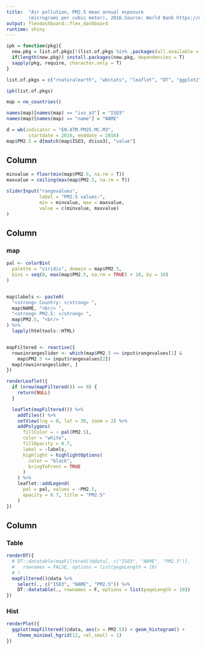 ```yaml
---
title:  "Air pollution, PM2.5 mean annual exposure
        (micrograms per cubic meter), 2016.Source: World Bank https://data.worldbank.org"
output: flexdashboard::flex_dashboard
runtime: shiny
---
```


```r
ipk = function(pkg){
  new.pkg = list.of.pkgs[!(list.of.pkgs %in% .packages(all.available = T))]
  if(length(new.pkg)) install.packages(new.pkg, dependencies = T)
  sapply(pkg, require, character.only = T)
}

list.of.pkgs = c("rnaturalearth", "wbstats", "leaflet", "DT", "ggplot2", "cowplot", "tidyverse")

ipk(list.of.pkgs)

map = ne_countries()

names(map)[names(map) == "iso_a3"] = "ISO3"
names(map)[names(map) == "name"] = "NAME"

d = wb(indicator = "EN.ATM.PM25.MC.M3",
        startdate = 2016, enddate = 2016)
map$PM2.5 = d[match(map$ISO3, d$iso3), "value"]
```

Column {.sidebar data-width=200}
------------------------------------

```r

minvalue = floor(min(map$PM2.5, na.rm = T))
maxvalue = ceiling(max(map$PM2.5, na.rm = T))

sliderInput("rangevalues",
            label = "PM2.5 values:",
            min = minvalue, max = maxvalue,
            value = c(minvalue, maxvalue)
)
```

Column {data-width=500}
-----------------------------------

### map

```r
pal <- colorBin(
  palette = "viridis", domain = map$PM2.5,
  bins = seq(0, max(map$PM2.5, na.rm = TRUE) + 10, by = 10)
)


map$labels <- paste0(
  "<strong> Country: </strong> ",
  map$NAME, "<br/> ",
  "<strong> PM2.5: </strong> ",
  map$PM2.5, "<br/> "
) %>%
  lapply(htmltools::HTML)


mapFiltered <- reactive({
  rowsinrangeslider <- which(map$PM2.5 >= input$rangevalues[1] &
    map$PM2.5 <= input$rangevalues[2])
  map[rowsinrangeslider, ]
})

renderLeaflet({
  if (nrow(mapFiltered()) == 0) {
    return(NULL)
  }

  leaflet(mapFiltered()) %>%
    addTiles() %>%
    setView(lng = 0, lat = 30, zoom = 2) %>%
    addPolygons(
      fillColor = ~ pal(PM2.5),
      color = "white",
      fillOpacity = 0.7,
      label = ~labels,
      highlight = highlightOptions(
        color = "black",
        bringToFront = TRUE
      )
    ) %>%
    leaflet::addLegend(
      pal = pal, values = ~PM2.5,
      opacity = 0.7, title = "PM2.5"
    )
})

```

Column {data-width=300}
--------------------------------

### Table

```r
renderDT({
  # DT::datatable(mapFiltered()@data[, c("ISO3", "NAME", "PM2.5")],
  #   rownames = FALSE, options = list(pageLength = 10)
  # )
  mapFiltered()@data %>%
    select(., c("ISO3", "NAME", "PM2.5")) %>%
    DT::datatable(., rownames = F, options = list(pageLength = 10))
})
```

### Hist

```r
renderPlot({
  ggplot(mapFiltered()@data, aes(x = PM2.5)) + geom_histogram() + 
    theme_minimal_hgrid(12, rel_small = 1)
})
```






